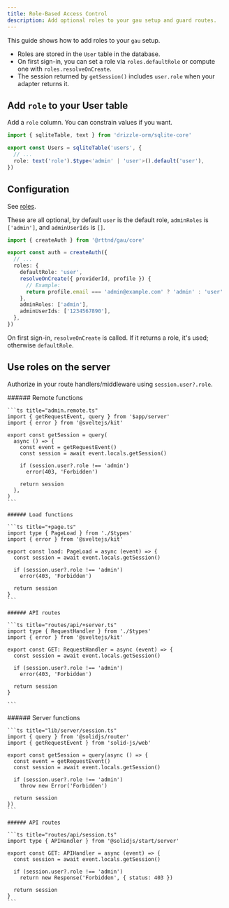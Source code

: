 ```yaml
---
title: Role-Based Access Control
description: Add optional roles to your gau setup and guard routes.
---
```



This guide shows how to add roles to your `gau` setup.

- Roles are stored in the `User` table in the database.
- On first sign-in, you can set a role via `roles.defaultRole` or compute one with `roles.resolveOnCreate`.
- The session returned by `getSession()` includes `user.role` when your adapter returns it.

## Add `role` to your User table

Add a `role` column. You can constrain values if you want.

```ts title="schema.ts" ins={5}
import { sqliteTable, text } from 'drizzle-orm/sqlite-core'

export const Users = sqliteTable('users', {
  // ...
  role: text('role').$type<'admin' | 'user'>().default('user'),
})
```

## Configuration

See [roles](/guides/configuration#roles).

These are all optional, by default `user` is the default role, `adminRoles` is `['admin']`, and `adminUserIds` is `[]`.

```ts title="auth.ts"
import { createAuth } from '@rttnd/gau/core'

export const auth = createAuth({
  // ...
  roles: {
    defaultRole: 'user',
    resolveOnCreate({ providerId, profile }) {
      // Example:
      return profile.email === 'admin@example.com' ? 'admin' : 'user'
    },
    adminRoles: ['admin'],
    adminUserIds: ['1234567890'],
  },
})
```

On first sign-in, `resolveOnCreate` is called. If it returns a role, it's used; otherwise `defaultRole`.

## Use roles on the server

Authorize in your route handlers/middleware using `session.user?.role`.

<Tabs>
  <TabItem label="SvelteKit">
    ###### Remote functions

    ```ts title="admin.remote.ts"
    import { getRequestEvent, query } from '$app/server'
    import { error } from '@sveltejs/kit'

    export const getSession = query(
      async () => {
        const event = getRequestEvent()
        const session = await event.locals.getSession()

        if (session.user?.role !== 'admin')
          error(403, 'Forbidden')

        return session
      },
    )
    ```

    ###### Load functions

    ```ts title="+page.ts"
    import type { PageLoad } from './$types'
    import { error } from '@sveltejs/kit'

    export const load: PageLoad = async (event) => {
      const session = await event.locals.getSession()

      if (session.user?.role !== 'admin')
        error(403, 'Forbidden')

      return session
    }
    ```

    ###### API routes

    ```ts title="routes/api/+server.ts"
    import type { RequestHandler } from './$types'
    import { error } from '@sveltejs/kit'

    export const GET: RequestHandler = async (event) => {
      const session = await event.locals.getSession()

      if (session.user?.role !== 'admin')
        error(403, 'Forbidden')

      return session
    }

    ```
  </TabItem>
  <TabItem label="SolidStart">
    ###### Server functions

    ```ts title="lib/server/session.ts"
    import { query } from '@solidjs/router'
    import { getRequestEvent } from 'solid-js/web'

    export const getSession = query(async () => {
      const event = getRequestEvent()
      const session = await event.locals.getSession()

      if (session.user?.role !== 'admin')
        throw new Error('Forbidden')

      return session
    })
    ```

    ###### API routes

    ```ts title="routes/api/session.ts"
    import type { APIHandler } from '@solidjs/start/server'

    export const GET: APIHandler = async (event) => {
      const session = await event.locals.getSession()

      if (session.user?.role !== 'admin')
        return new Response('Forbidden', { status: 403 })

      return session
    }
    ```
  </TabItem>
</Tabs>
